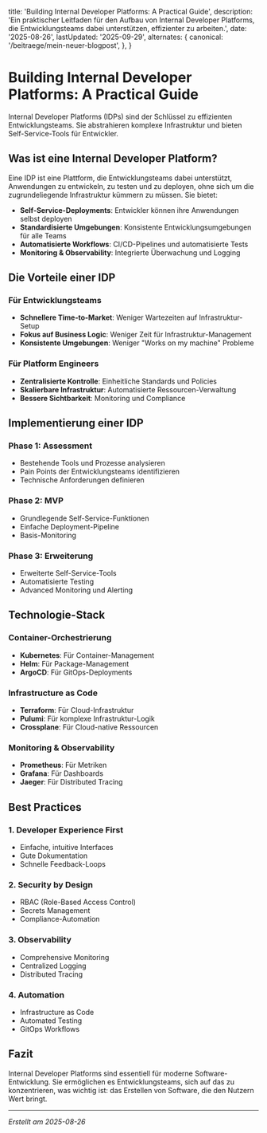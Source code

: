   title: 'Building Internal Developer Platforms: A Practical Guide',
  description: 'Ein praktischer Leitfaden für den Aufbau von Internal Developer Platforms, die Entwicklungsteams dabei unterstützen, effizienter zu arbeiten.',
  date: '2025-08-26',
  lastUpdated: '2025-09-29',
  alternates: {
    canonical: '/beitraege/mein-neuer-blogpost',
  },
}

<BlogDateDisplay date="2025-08-26" lastUpdated="2025-09-29" className="mb-6" />

# Building Internal Developer Platforms: A Practical Guide

Internal Developer Platforms (IDPs) sind der Schlüssel zu effizienten Entwicklungsteams. Sie abstrahieren komplexe Infrastruktur und bieten Self-Service-Tools für Entwickler.

## Was ist eine Internal Developer Platform?

Eine IDP ist eine Plattform, die Entwicklungsteams dabei unterstützt, Anwendungen zu entwickeln, zu testen und zu deployen, ohne sich um die zugrundeliegende Infrastruktur kümmern zu müssen. Sie bietet:

- **Self-Service-Deployments**: Entwickler können ihre Anwendungen selbst deployen
- **Standardisierte Umgebungen**: Konsistente Entwicklungsumgebungen für alle Teams
- **Automatisierte Workflows**: CI/CD-Pipelines und automatisierte Tests
- **Monitoring & Observability**: Integrierte Überwachung und Logging

## Die Vorteile einer IDP

### Für Entwicklungsteams
- **Schnellere Time-to-Market**: Weniger Wartezeiten auf Infrastruktur-Setup
- **Fokus auf Business Logic**: Weniger Zeit für Infrastruktur-Management
- **Konsistente Umgebungen**: Weniger "Works on my machine" Probleme

### Für Platform Engineers
- **Zentralisierte Kontrolle**: Einheitliche Standards und Policies
- **Skalierbare Infrastruktur**: Automatisierte Ressourcen-Verwaltung
- **Bessere Sichtbarkeit**: Monitoring und Compliance

## Implementierung einer IDP

### Phase 1: Assessment
- Bestehende Tools und Prozesse analysieren
- Pain Points der Entwicklungsteams identifizieren
- Technische Anforderungen definieren

### Phase 2: MVP
- Grundlegende Self-Service-Funktionen
- Einfache Deployment-Pipeline
- Basis-Monitoring

### Phase 3: Erweiterung
- Erweiterte Self-Service-Tools
- Automatisierte Testing
- Advanced Monitoring und Alerting

## Technologie-Stack

### Container-Orchestrierung
- **Kubernetes**: Für Container-Management
- **Helm**: Für Package-Management
- **ArgoCD**: Für GitOps-Deployments

### Infrastructure as Code
- **Terraform**: Für Cloud-Infrastruktur
- **Pulumi**: Für komplexe Infrastruktur-Logik
- **Crossplane**: Für Cloud-native Ressourcen

### Monitoring & Observability
- **Prometheus**: Für Metriken
- **Grafana**: Für Dashboards
- **Jaeger**: Für Distributed Tracing

## Best Practices

### 1. Developer Experience First
- Einfache, intuitive Interfaces
- Gute Dokumentation
- Schnelle Feedback-Loops

### 2. Security by Design
- RBAC (Role-Based Access Control)
- Secrets Management
- Compliance-Automation

### 3. Observability
- Comprehensive Monitoring
- Centralized Logging
- Distributed Tracing

### 4. Automation
- Infrastructure as Code
- Automated Testing
- GitOps Workflows

## Fazit

Internal Developer Platforms sind essentiell für moderne Software-Entwicklung. Sie ermöglichen es Entwicklungsteams, sich auf das zu konzentrieren, was wichtig ist: das Erstellen von Software, die den Nutzern Wert bringt.

---

_Erstellt am 2025-08-26_
